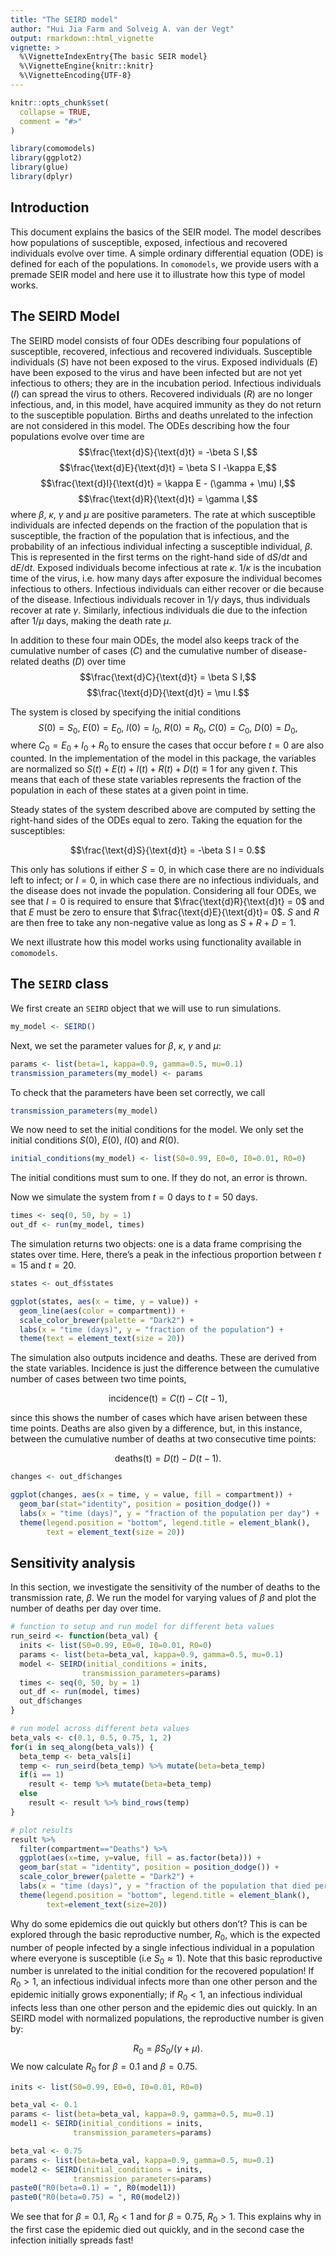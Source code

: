 ```yaml
---
title: "The SEIRD model"
author: "Hui Jia Farm and Solveig A. van der Vegt"
output: rmarkdown::html_vignette
vignette: >
  %\VignetteIndexEntry{The basic SEIR model}
  %\VignetteEngine{knitr::knitr}
  %\VignetteEncoding{UTF-8}
---
```


```r
knitr::opts_chunk$set(
  collapse = TRUE,
  comment = "#>"
)
```

```r
library(comomodels)
library(ggplot2)
library(glue)
library(dplyr)
```

## Introduction
This document explains the basics of the SEIR model. The model describes
how populations of susceptible, exposed, infectious and recovered
individuals evolve over time. A simple
ordinary differential equation (ODE) is defined for each of the populations. In `comomodels`, we provide users with a premade SEIR model and here use it to illustrate how this type of model works.

## The SEIRD Model
The SEIRD model consists of four ODEs describing four populations of susceptible,
recovered, infectious and recovered individuals. Susceptible
individuals ($S$) have not been exposed to the virus. Exposed individuals ($E$) have been
exposed to the virus and have been infected but are not yet infectious to others; they are 
in the incubation period. Infectious individuals ($I$) can spread the virus to 
others. Recovered individuals ($R$) are no longer
infectious, and, in this model, have acquired immunity as they do not return
to the susceptible population. Births and deaths unrelated to the infection are not considered in this model.
The ODEs describing how the four populations evolve over time are
$$\frac{\text{d}S}{\text{d}t} = -\beta S I,$$
$$\frac{\text{d}E}{\text{d}t} = \beta S I -\kappa E,$$
$$\frac{\text{d}I}{\text{d}t} = \kappa E - (\gamma + \mu) I,$$
$$\frac{\text{d}R}{\text{d}t} = \gamma I,$$
where $\beta$, $\kappa$, $\gamma$ and $\mu$ are positive parameters.
The rate at which susceptible individuals are infected depends on the fraction
of the population that is susceptible, the fraction of the population that is
infectious, and the probability of an infectious individual infecting a 
susceptible individual, $\beta$. This is represented in the
first terms on the right-hand side of $\text{d}S/ \text{d}t$ and $\text{d}E/ \text{d}t$.
Exposed individuals become infectious at rate $\kappa$. $1/ \kappa$ is
the incubation time of the virus, i.e. how many days after exposure the individual
becomes infectious to others. Infectious individuals can either recover or die
because of the disease. Infectious individuals recover in $1/ \gamma$
days, thus individuals recover at rate $\gamma$. Similarly, infectious
individuals die due to the infection after $1/ \mu$ days, making the death rate $\mu$.

In addition to these four main ODEs, the model also keeps track of the cumulative number 
of cases ($C$) and the cumulative number of disease-related deaths ($D$) over time
$$\frac{\text{d}C}{\text{d}t} = \beta S I,$$
$$\frac{\text{d}D}{\text{d}t} = \mu I.$$

The system is closed by specifying the initial conditions
$$S(0) = S_0,\ E(0) = E_0,\ I(0) = I_0,\ R(0) = R_0,\ C(0) = C_0,\ D(0) = D_0,$$
where $C_0 = E_0 + I_0 + R_0$ to ensure the cases that occur before $t=0$ are
also counted.
In the implementation of the model in this package, the variables are normalized so 
$S(t) + E(t) + I(t) + R(t) + D(t) \equiv 1$ for any given $t$. This means that each of these state variables represents the fraction of the population in each of these states at a given point in time.

Steady states of the system described above are computed by setting the right-hand sides of the ODEs equal to zero. Taking the equation for the susceptibles:

$$\frac{\text{d}S}{\text{d}t} = -\beta S I = 0.$$

This only has solutions if either $S=0$, in which case there are no individuals left to infect; or $I=0$, in which case there are no infectious individuals, and the disease does not invade the population. Considering all four ODEs, we see that $I=0$ is required to ensure that $\frac{\text{d}R}{\text{d}t} = 0$ and that $E$ must be zero to ensure that $\frac{\text{d}E}{\text{d}t}= 0$. $S$ and $R$ are then free to take any non-negative value
as long as $S + R + D = 1$.

We next illustrate how this model works using functionality available in `comomodels`.

## The `SEIRD` class

We first create an `SEIRD` object that we will use to run simulations.
```r
my_model <- SEIRD()
```

Next, we set the parameter values for $\beta$, $\kappa$, $\gamma$ and $\mu$:
```r
params <- list(beta=1, kappa=0.9, gamma=0.5, mu=0.1)
transmission_parameters(my_model) <- params
```

To check that the parameters have been set correctly, we call
```r
transmission_parameters(my_model)
```

We now need to set the initial conditions for the model. We only set the initial conditions $S(0)$, $E(0)$, $I(0)$ and $R(0)$.
```r
initial_conditions(my_model) <- list(S0=0.99, E0=0, I0=0.01, R0=0)
```
The initial conditions must sum to one. If they do not, an error is thrown.

Now we simulate the system from $t=0$ days to $t=50$ days.
```r
times <- seq(0, 50, by = 1)
out_df <- run(my_model, times)
```

The simulation returns two objects: one is a data frame comprising the states over time. Here, there's a peak in the infectious proportion between $t=15$ and $t=20$.
```r
states <- out_df$states

ggplot(states, aes(x = time, y = value)) +
  geom_line(aes(color = compartment)) +
  scale_color_brewer(palette = "Dark2") +
  labs(x = "time (days)", y = "fraction of the population") +
  theme(text = element_text(size = 20))    
```

The simulation also outputs incidence and deaths. These are derived from the state variables. Incidence is just the difference between the cumulative number of cases between two time points,

$$ \text{incidence(t)} = C(t) - C(t - 1),$$

since this shows the number of cases which have arisen between these time  points. Deaths are also given by a difference, but, in this instance, between the cumulative number of deaths at two consecutive time points:

$$ \text{deaths(t)} = D(t) - D(t - 1).$$

```r
changes <- out_df$changes

ggplot(changes, aes(x = time, y = value, fill = compartment)) +
  geom_bar(stat="identity", position = position_dodge()) +
  labs(x = "time (days)", y = "fraction of the population per day") +
  theme(legend.position = "bottom", legend.title = element_blank(),
        text = element_text(size = 20))
```

## Sensitivity analysis
In this section, we investigate the sensitivity of the number of deaths to the transmission rate, $\beta$. We run the model for varying values of $\beta$ and plot the
number of deaths per day over time.
```r
# function to setup and run model for different beta values
run_seird <- function(beta_val) {
  inits <- list(S0=0.99, E0=0, I0=0.01, R0=0)
  params <- list(beta=beta_val, kappa=0.9, gamma=0.5, mu=0.1)
  model <- SEIRD(initial_conditions = inits,
                transmission_parameters=params)
  times <- seq(0, 50, by = 1)
  out_df <- run(model, times)
  out_df$changes
}

# run model across different beta values
beta_vals <- c(0.1, 0.5, 0.75, 1, 2)
for(i in seq_along(beta_vals)) {
  beta_temp <- beta_vals[i]
  temp <- run_seird(beta_temp) %>% mutate(beta=beta_temp)
  if(i == 1)
    result <- temp %>% mutate(beta=beta_temp)
  else
    result <- result %>% bind_rows(temp)
}

# plot results
result %>% 
  filter(compartment=="Deaths") %>% 
  ggplot(aes(x=time, y=value, fill = as.factor(beta))) +
  geom_bar(stat = "identity", position = position_dodge()) +
  scale_color_brewer(palette = "Dark2") +
  labs(x = "time (days)", y = "fraction of the population that died per day") +
  theme(legend.position = "bottom", legend.title = element_blank(),
        text=element_text(size=20))

```

Why do some epidemics die out quickly but others don't? This is can be explored through the basic reproductive number, $R_0$, which is the expected number of people infected by a
single infectious individual in a population where everyone is susceptible (i.e $S_0 \approx 1$). Note that this basic reproductive number is unrelated to the initial condition for the recovered population! If $R_0>1$, an infectious individual infects more than one other person and the epidemic initially grows exponentially; if $R_0<1$, an infectious individual infects less than one other person and the epidemic dies out quickly. In an SEIRD model with normalized populations, the reproductive number is given by:

$$R_0 = \beta S_0/(\gamma + \mu).$$
We now calculate $R_0$ for $\beta=0.1$ and $\beta=0.75$.
```r
inits <- list(S0=0.99, E0=0, I0=0.01, R0=0)

beta_val <- 0.1
params <- list(beta=beta_val, kappa=0.9, gamma=0.5, mu=0.1)
model1 <- SEIRD(initial_conditions = inits,
              transmission_parameters=params)

beta_val <- 0.75
params <- list(beta=beta_val, kappa=0.9, gamma=0.5, mu=0.1)
model2 <- SEIRD(initial_conditions = inits,
              transmission_parameters=params)
paste0("R0(beta=0.1) = ", R0(model1))
paste0("R0(beta=0.75) = ", R0(model2))
```

We see that for $\beta = 0.1$, $R_0 < 1$ and for $\beta = 0.75$, $R_0 > 1$. This explains why in the first case the epidemic died out quickly, and in the second case the
infection initially spreads fast!
